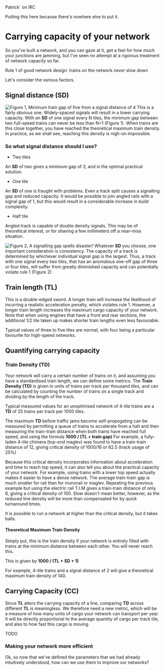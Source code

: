 Patrick` on IRC

Putting this here because there's nowhere else to put it.



=Carrying capacity of your network=


So you've built a network, and you can gaze at it, get a feel for how much your junctions are jamming, but I've seen no attempt at a rigorous treatment of network capacity so far.

Rule 1 of good network design: trains on the network ''never'' slow down

Let's consider the various factors.

==Signal distance (SD)==


[[File:en/Community/Pat Fig1.png|frame|right|Figure 1, Minimum train gap of five from a signal distance of 4]]
This is a fairly obvious one. Widely-spaced signals will result in a lower carrying capacity. With an '''SD''' of one signal every N tiles, the minimum gap between two full-speed trains can never be less than N+1 (Figure 1). When trains are this close together, you have reached the theoretical maximum train density. In practice, as we shall see, reaching this density is nigh-on impossible. 

===So what signal distance should I use?===

* Two tiles
An '''SD''' of two gives a minimum gap of 3, and is the optimal practical solution. 

*One tile
An '''SD''' of one is fraught with problems. Even a track split causes a signalling gap and reduced capacity. It would be possible to join angled rails with a signal gap of 1, but this would result in a considerable increase in build complexity.

* Half tile
Angled track is capable of double density signals. This may be of theoretical interest, or for shaving a few millimeters off a near-miss situation.

[[File:en/Community/Pat Fig2.png|frame|right|Figure 2, A signalling gap spells disaster!]]
Whatever '''SD'''  you choose, one important consideration is consistency. The capacity of a track is determined by whichever individual signal gap is the largest. Thus, a track with one signal every two tiles, that has an anomalous one-off gap of three or four tiles, will suffer from greatly diminished capacity and can potentially violate rule 1 (Figure 2)

==Train length (TL)==


This is a double-edged sword. A longer train will increase the likelihood of incurring a realistic acceleration penalty, which violates rule 1. However, a longer train length increases the maximum cargo capacity of your network. Note that when using engines that have a front and rear sections, the additional 1/2 tile taken up makes shorter train lengths even less favourable. 

Typical values of three to five tiles are normal, with four being a particular favourite for high-speed networks.

==Quantifying carrying capacity==

===Train Density (TD)===

Your network will carry a certain number of trains on it, and assuming you have a standardised train length, we can define some metrics. The '''Train Density (TD)''' is given in units of trains per track per thousand tiles, and can be calculated by counting the number of trains on a single track and dividing by the length of the track. 

Typical measured values for an unoptimised network of 4-tile trains are a '''TD''' of 25 trains per track per 1000 tiles.

The maximum '''TD''' before traffic jams become self-propogating can be measured by permitting a queue of trains to accelerate from a halt and then measuring the train-train distance when both trains have reached full speed, and using the formula '''1000 / (TL + train gap)'''
For example, a fully-laden 4-tile chimera (top-end maglev) was found to have a train-train distance of 12, giving critical density of 1000/16 or 62.5 (track usage of 25%)

Because this critical density incorporates information about acceleration and time to reach top speed, it can also tell you about the practical capacity of your network. For example, using trains with a lower top speed actually makes it easier to have a dense network. The average train-train gap is much smaller for rail than for monorail or maglev. Repeating the previous example but using the electric rail T.I.M gives a train-train distance of only 6, giving a critical density of 100. Slow doesn't mean better, however, as the reduced line density will be more than compensated for by quick turnaround times.

It is possible to run a network at higher than the critical density, but it takes balls.

====Theoretical Maximum Train Density====

Simply put, this is the train density if your network is entirely filled with trains at the minimum distance between each other. You will never reach this.

This is given by ''' 1000 / (TL + SD + 1) '''

For example, 4-tile trains and a signal distance of 2 will give a theoretical maximum train density of 140.

==Carrying Capacity (CC)==

Since '''TL''' alters the carrying capacity of a line, comparing '''TD''' across different '''TL''' is meaningless. We therefore need a new metric, which will be a measure of how many units of cargo your network can transport per year. It will be directly proportional to the average quantity of cargo per track tile, and also to how fast this cargo is moving.


TODO


===Making your network more efficient===

Ok, so now that we've defined the parameters that we had already intuitively understood, how can we use them to improve our networks?
